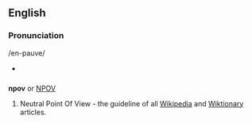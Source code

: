 ==English==

===Pronunciation===
{{wikipedia}}
/en-pauve/
*{{audio|Wikiwikithink.ogg|Wiki theme song with NPOV towards end}}

==={{acronym}}===
'''npov''' or [[NPOV]]
# Neutral Point Of View - the guideline of all [[Wikipedia]] and [[Wiktionary]] articles.